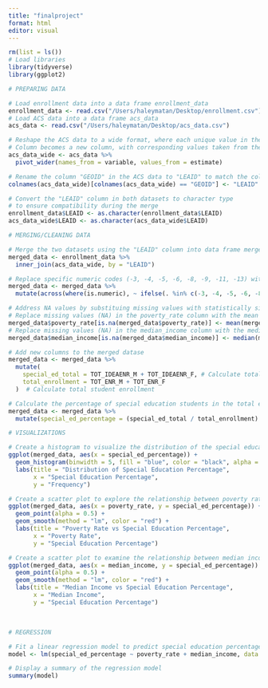 ```yaml
---
title: "finalproject"
format: html
editor: visual
---
```


```r
rm(list = ls())
# Load libraries
library(tidyverse)
library(ggplot2)
```

```r
# PREPARING DATA

# Load enrollment data into a data frame enrollment_data
enrollment_data <- read.csv("/Users/haleymatan/Desktop/enrollment.csv")
# Load ACS data into a data frame acs_data
acs_data <- read.csv("/Users/haleymatan/Desktop/acs_data.csv")

# Reshape the ACS data to a wide format, where each unique value in the variable
# Column becomes a new column, with corresponding values taken from the estimate column
acs_data_wide <- acs_data %>%
  pivot_wider(names_from = variable, values_from = estimate)

# Rename the column "GEOID" in the ACS data to "LEAID" to match the column name in the enrollment data
colnames(acs_data_wide)[colnames(acs_data_wide) == "GEOID"] <- "LEAID"

# Convert the "LEAID" column in both datasets to character type
# to ensure compatibility during the merge
enrollment_data$LEAID <- as.character(enrollment_data$LEAID)
acs_data_wide$LEAID <- as.character(acs_data_wide$LEAID)
```

```r
# MERGING/CLEANING DATA

# Merge the two datasets using the "LEAID" column into data frame merged_data
merged_data <- enrollment_data %>%
  inner_join(acs_data_wide, by = "LEAID")

# Replace specific numeric codes (-3, -4, -5, -6, -8, -9, -11, -13) with NA
merged_data <- merged_data %>%
  mutate(across(where(is.numeric), ~ ifelse(. %in% c(-3, -4, -5, -6, -8, -9, -11, -13), NA, .)))

# Address NA values by substituing missing values with statistically significant values for better usability
# Replace missing values (NA) in the poverty_rate column with the mean of the poverty_rate" column 
merged_data$poverty_rate[is.na(merged_data$poverty_rate)] <- mean(merged_data$poverty_rate, na.rm = TRUE)
# Replace missing values (NA) in the median_income column with the median of the median_income column
merged_data$median_income[is.na(merged_data$median_income)] <- median(merged_data$median_income, na.rm = TRUE)

# Add new columns to the merged datase
merged_data <- merged_data %>%
  mutate(
    special_ed_total = TOT_IDEAENR_M + TOT_IDEAENR_F, # Calculate total special ed enrollment
    total_enrollment = TOT_ENR_M + TOT_ENR_F
  )  # Calculate total student enrollment

# Calculate the percentage of special education students in the total enrollment and add it as a new column special_ed_percentage
merged_data <- merged_data %>%
  mutate(special_ed_percentage = (special_ed_total / total_enrollment) * 100)

```

```r
# VISUALIZATIONS

# Create a histogram to visualize the distribution of the special education percentage
ggplot(merged_data, aes(x = special_ed_percentage)) +
  geom_histogram(binwidth = 5, fill = "blue", color = "black", alpha = 0.7) +
  labs(title = "Distribution of Special Education Percentage",
       x = "Special Education Percentage",
       y = "Frequency")

# Create a scatter plot to explore the relationship between poverty rate and special education percentage
ggplot(merged_data, aes(x = poverty_rate, y = special_ed_percentage)) +
  geom_point(alpha = 0.5) +
  geom_smooth(method = "lm", color = "red") +
  labs(title = "Poverty Rate vs Special Education Percentage",
       x = "Poverty Rate",
       y = "Special Education Percentage")

# Create a scatter plot to examine the relationship between median income and special education percentage
ggplot(merged_data, aes(x = median_income, y = special_ed_percentage)) +
  geom_point(alpha = 0.5) +
  geom_smooth(method = "lm", color = "red") +
  labs(title = "Median Income vs Special Education Percentage",
       x = "Median Income",
       y = "Special Education Percentage")
```

\

```r
# REGRESSION

# Fit a linear regression model to predict special education percentage using poverty_rate and median_income 
model <- lm(special_ed_percentage ~ poverty_rate + median_income, data = merged_data)

# Display a summary of the regression model
summary(model)
```
